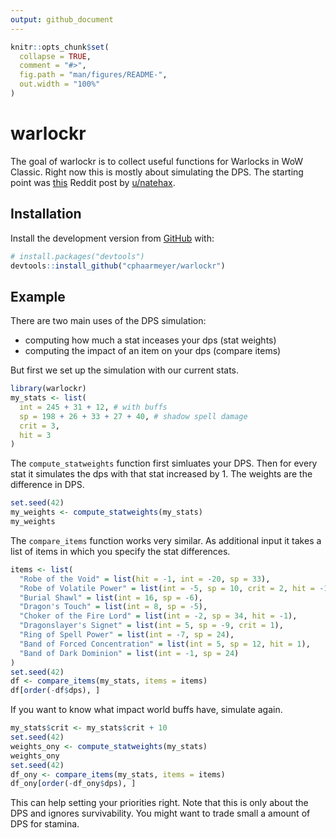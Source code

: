 ```yaml
---
output: github_document
---
```


<!-- README.md is generated from README.Rmd. Please edit that file -->

```r
knitr::opts_chunk$set(
  collapse = TRUE,
  comment = "#>",
  fig.path = "man/figures/README-",
  out.width = "100%"
)
```

# warlockr

The goal of warlockr is to collect useful functions for Warlocks in WoW Classic.
Right now this is mostly about simulating the DPS.
The starting point was [this](https://www.reddit.com/r/classicwow/comments/dh5r6g/so_i_made_a_warlock_shadowbolt_simulator/) Reddit post by [u/natehax](https://www.reddit.com/user/natehax/).

## Installation

Install the development version from [GitHub](https://github.com/) with:

``` r
# install.packages("devtools")
devtools::install_github("cphaarmeyer/warlockr")
```
## Example

There are two main uses of the DPS simulation:

* computing how much a stat inceases your dps (stat weights)
* computing the impact of an item on your dps (compare items)

But first we set up the simulation with our current stats.

```r
library(warlockr)
my_stats <- list(
  int = 245 + 31 + 12, # with buffs
  sp = 198 + 26 + 33 + 27 + 40, # shadow spell damage
  crit = 3,
  hit = 3
)
```

The `compute_statweights` function first simluates your DPS.
Then for every stat it simulates the dps with that stat increased by 1.
The weights are the difference in DPS.

```r
set.seed(42)
my_weights <- compute_statweights(my_stats)
my_weights
```

The `compare_items` function works very similar.
As additional input it takes a list of items in which you specify the stat differences.

```r
items <- list(
  "Robe of the Void" = list(hit = -1, int = -20, sp = 33),
  "Robe of Volatile Power" = list(int = -5, sp = 10, crit = 2, hit = -1),
  "Burial Shawl" = list(int = 16, sp = -6),
  "Dragon's Touch" = list(int = 8, sp = -5),
  "Choker of the Fire Lord" = list(int = -2, sp = 34, hit = -1),
  "Dragonslayer's Signet" = list(int = 5, sp = -9, crit = 1),
  "Ring of Spell Power" = list(int = -7, sp = 24),
  "Band of Forced Concentration" = list(int = 5, sp = 12, hit = 1),
  "Band of Dark Dominion" = list(int = -1, sp = 24)
)
set.seed(42)
df <- compare_items(my_stats, items = items)
df[order(-df$dps), ]
```

If you want to know what impact world buffs have, simulate again.

```r
my_stats$crit <- my_stats$crit + 10
set.seed(42)
weights_ony <- compute_statweights(my_stats)
weights_ony
set.seed(42)
df_ony <- compare_items(my_stats, items = items)
df_ony[order(-df_ony$dps), ]
```

This can help setting your priorities right.
Note that this is only about the DPS and ignores survivability.
You might want to trade small a amount of DPS for stamina.
